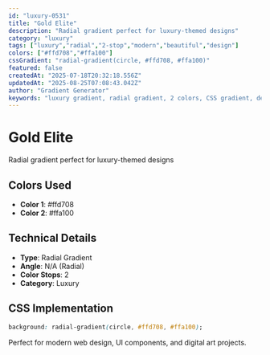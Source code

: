 ```yaml
---
id: "luxury-0531"
title: "Gold Elite"
description: "Radial gradient perfect for luxury-themed designs"
category: "luxury"
tags: ["luxury","radial","2-stop","modern","beautiful","design"]
colors: ["#ffd708","#ffa100"]
cssGradient: "radial-gradient(circle, #ffd708, #ffa100)"
featured: false
createdAt: "2025-07-18T20:32:18.556Z"
updatedAt: "2025-08-25T07:08:43.042Z"
author: "Gradient Generator"
keywords: "luxury gradient, radial gradient, 2 colors, CSS gradient, design, #ffd708, #ffa100"
---
```


# Gold Elite

Radial gradient perfect for luxury-themed designs

## Colors Used
- **Color 1**: #ffd708
- **Color 2**: #ffa100

## Technical Details
- **Type**: Radial Gradient
- **Angle**: N/A (Radial)
- **Color Stops**: 2
- **Category**: Luxury

## CSS Implementation
```css
background: radial-gradient(circle, #ffd708, #ffa100);
```

Perfect for modern web design, UI components, and digital art projects.
